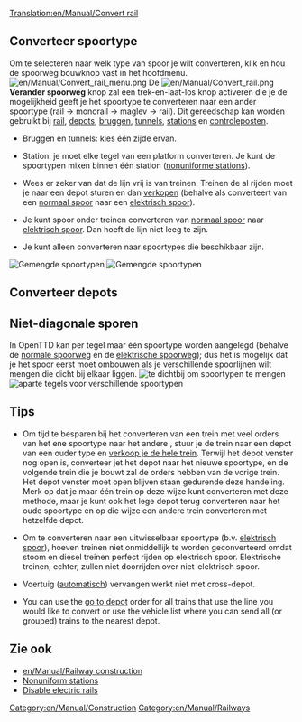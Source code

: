 [[Translation:en/Manual/Convert rail]]
{{nl/Manual/Tutorial/Tutorial}}{{nl/Aanzet}}

==Converteer spoortype==
Om te selecteren naar welk type van spoor je wilt converteren, klik en hou de spoorweg bouwknop vast in het hoofdmenu. 
[[File:en/Manual/Convert rail menu.png|none]]
De [[File:en/Manual/Convert rail.png]] '''Verander spoorweg''' knop zal een trek-en-laat-los knop activeren die je de mogelijkheid geeft je het spoortype te converteren naar een ander spoortype (rail -> monorail -> maglev -> rail). Dit gereedschap kan worden gebruikt bij [[nl/Manual/Bouw sporen|rail]], [[nl/Manual/Depots bouwen|depots]], [[nl/Manual/Bruggen bouwen|bruggen]], [[nl/Manual/Tunnels|tunnels]], [[nl/Manual/Stations|stations]] en [[nl/Manual/Controleposten|controleposten]].

* Bruggen en tunnels: kies één zijde ervan.

* Station: je moet elke tegel van een platform converteren. Je kunt de spoortypen mixen binnen één station ([[nl/Archive/Manual/Settings/Niet-uniforme stations|nonuniforme stations]]).

* Wees er zeker van dat de lijn vrij is van treinen. Treinen de al rijden moet je naar een depot  sturen en dan [[en/Manual/Sell entire train|verkopen]] (behalve als converteert van een [[en/Manual/Base Set/Railways|normaal spoor]] naar een [[en/Manual/Base Set/Electrified railways|elektrisch spoor]]).

* Je kunt spoor onder treinen converteren van [[en/Manual/Base Set/Railways|normaal spoor]] naar [[en/Manual/Base Set/Electrified railways|elektrisch spoor]]. Dan hoeft de lijn niet leeg te zijn.

* Je kunt alleen converteren naar spoortypes die beschikbaar zijn.
[[File:en/Manual/Convert station.png|left|frame|Gemengde spoortypen]]
[[File:en/Manual/Convert rail tunnel.png|none|frame|Gemengde spoortypen]]
{{en/-}}
==Converteer depots==
{{nl/Opmerking|Alleen lege [[nl/Manual/Depots|depots]] kunnen worden geconverteerd (tenzij het spoortype uitwisselbaar is)}}


==Niet-diagonale sporen==
In OpenTTD kan per tegel maar één spoortype worden aangelegd (behalve de [[en/Manual/Base Set/Railways|normale spoorweg]] en de [[en/Manual/Base Set/Electrified railways|elektrische spoorweg]]); dus het is mogelijk dat je het spoor eerst moet ombouwen als je verschillende spoorlijnen wilt mengen die dicht bij elkaar liggen.
[[File:en/Manual/Convert rail close.png|left|frame|te dichtbij om spoortypen te mengen]]
[[File:en/Manual/Convert rail good.png|none|frame|aparte tegels voor verschillende spoortypen]] 
{{en/-}}
==Tips==
* Om tijd te besparen bij het converteren van een trein met veel orders van het ene spoortype naar het andere , stuur je de trein naar een depot van een ouder type en [[en/Manual/Sell entire train|verkoop je de hele trein]]. Terwijl het depot venster nog open is, converteer jet het depot naar het nieuwe spoortype, en de volgende trein die je bouwt zal de orders hebben van de vorige trein. Het depot venster moet open blijven staan gedurende deze handeling. Merk op dat je maar één trein op deze wijze kunt converteren met deze methode, maar je kunt ook het lege depot terug converteren naar het oude spoortype en op die wijze een andere trein converteren met hetzelfde depot.

* Om te converteren naar een uitwisselbaar spoortype (b.v. [[en/Manual/Base Set/Electrified railways|elektrisch spoor]]), hoeven treinen niet onmiddellijk te worden geconverteerd omdat stoom en diesel treinen perfect rijden op elektrisch spoor.  Elektrische treinen, echter, zullen niet doorrijden over niet-elektrisch spoor.

* Voertuig ([[en/Manual/Replace vehicles|automatisch]]) vervangen werkt niet met cross-depot.

* You can use the [[en/Manual/Orders|go to depot]] order for all trains that use the line you would like to convert or use the vehicle list where you can send all (or grouped) trains to the nearest depot.

==Zie ook==
*[[en/Manual/Railway construction]]
*[[en/Archive/Manual/Settings/Nonuniform stations|Nonuniform stations]]
*[[en/Archive/Manual/Settings/Advanced Settings/Vehicles|Disable electric rails]]

[[Category:en/Manual/Construction]]
[[Category:en/Manual/Railways]]